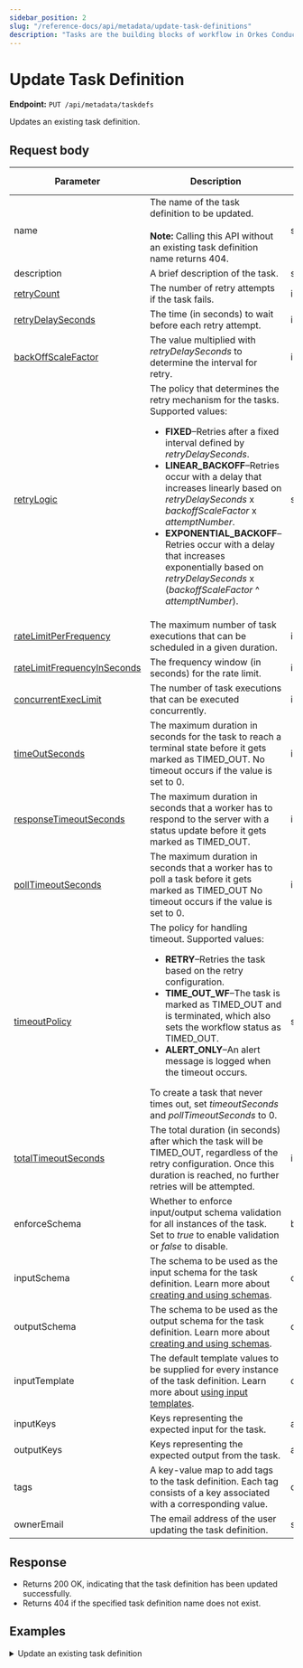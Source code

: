 ```yaml
---
sidebar_position: 2
slug: "/reference-docs/api/metadata/update-task-definitions"
description: "Tasks are the building blocks of workflow in Orkes Conductor. This API is used to update task definitions in Orkes Conductor."
---
```



# Update Task Definition

**Endpoint:** `PUT /api/metadata/taskdefs`

Updates an existing task definition.

## Request body

| Parameter                                                                               | Description                                                                                                                                                                                                                                                                                                                                                                                                                                                                                     | Type    | Required/ Optional                            |
| --------------------------------------------------------------------------------------- | ----------------------------------------------------------------------------------------------------------------------------------------------------------------------------------------------------------------------------------------------------------------------------------------------------------------------------------------------------------------------------------------------------------------------------------------------------------------------------------------------- | ------- | --------------------------------------------- |
| name                                                                                    | The name of the task definition to be updated.<br/><br/>**Note:** Calling this API without an existing task definition name returns 404.                                                                                                                                                                                                                                                                                                                                                        | string  | Required.                                     |
| description                                                                             | A brief description of the task.                                                                                                                                                                                                                                                                                                                                                                                                                                                                | string  | Optional.                                     |
| [retryCount](https://orkes.io/content/error-handling#task-retries)                      | The number of retry attempts if the task fails.                                                                                                                                                                                                                                                                                                                                                                                                                                                 | integer | Optional.                                     |
| [retryDelaySeconds](https://orkes.io/content/error-handling#task-retries)               | The time (in seconds) to wait before each retry attempt.                                                                                                                                                                                                                                                                                                                                                                                                                                        | integer | Optional.                                     |
| [backOffScaleFactor](https://orkes.io/content/error-handling#task-retries)              | The value multiplied with _retryDelaySeconds_ to determine the interval for retry.                                                                                                                                                                                                                                                                                                                                                                                                              | integer | Optional.                                     |
| [retryLogic](https://orkes.io/content/error-handling#task-retries)                      | The policy that determines the retry mechanism for the tasks. Supported values:<ul><li>**FIXED**–Retries after a fixed interval defined by _retryDelaySeconds_.</li><li>**LINEAR_BACKOFF**–Retries occur with a delay that increases linearly based on _retryDelaySeconds_ x _backoffScaleFactor_ x _attemptNumber_.</li><li>**EXPONENTIAL_BACKOFF**–Retries occur with a delay that increases exponentially based on _retryDelaySeconds_ x (_backoffScaleFactor_ ^ _attemptNumber_).</li></ul> | string  | Optional.                                     |
| [rateLimitPerFrequency](https://orkes.io/content/rate-limits#rate-limit-configuration)       | The maximum number of task executions that can be scheduled in a given duration.                                                                                                                                                                                                                                                                                                                                                                                                                | integer | Optional.                                     |
| [rateLimitFrequencyInSeconds](https://orkes.io/content/rate-limits#rate-limit-configuration) | The frequency window (in seconds) for the rate limit.                                                                                                                                                                                                                                                                                                                                                                                                                                           | integer | Optional.                                     |
| [concurrentExecLimit](https://orkes.io/content/rate-limits#rate-limit-configuration)         | The number of task executions that can be executed concurrently.                                                                                                                                                                                                                                                                                                                                                                                                                                | integer | Optional.                                     |
| [timeOutSeconds](https://orkes.io/content/error-handling#task-timeouts)                 | The maximum duration in seconds for the task to reach a terminal state before it gets marked as TIMED_OUT.  No timeout occurs if the value is set to 0.                                                                                                                                                                                                                                                                                                                                                        | integer | Required.                                     |
| [responseTimeoutSeconds](https://orkes.io/content/error-handling#task-timeouts)         | The maximum duration in seconds that a worker has to respond to the server with a status update before it gets marked as TIMED_OUT.                                                                                                                                                                                                                                                                                                                                                             | integer | Optional.                                     |
| [pollTimeoutSeconds](https://orkes.io/content/error-handling#task-timeouts)             | The maximum duration in seconds that a worker has to poll a task before it gets marked as TIMED_OUT No timeout occurs if the value is set to 0.                                                                                                                                                                                                                                                                                                                                                           | integer | Optional.                                     |
| [timeoutPolicy](https://orkes.io/content/error-handling#task-timeouts)                  | The policy for handling timeout. Supported values:<ul><li>**RETRY**–Retries the task based on the retry configuration.</li><li>**TIME_OUT_WF**–The task is marked as TIMED_OUT and is terminated, which also sets the workflow status as TIMED_OUT.</li><li>**ALERT_ONLY**–An alert message is logged when the timeout occurs.</li></ul>To create a task that never times out, set _timeoutSeconds_ and _pollTimeoutSeconds_ to 0.                                                              | string  | Optional.                                     |
| [totalTimeoutSeconds](https://orkes.io/content/error-handling#task-timeouts)            | The total duration (in seconds) after which the task will be TIMED_OUT, regardless of the retry configuration. Once this duration is reached, no further retries will be attempted.                                                                                                                                                                                                                                                                                                             | integer | Required.                                     |
| enforceSchema                                                                           | Whether to enforce input/output schema validation for all instances of the task. Set to _true_ to enable validation or _false_ to disable.                                                                                                                                                                                                                                                                                                                                                      | boolean | Optional.                                     |
| inputSchema                                                                             | The schema to be used as the input schema for the task definition. Learn more about [creating and using schemas](https://orkes.io/content/developer-guides/schema-validation).                                                                                                                                                                                                                                                                                                           | object  | Required if _enforceSchema_ is set to _true_. |
| outputSchema                                                                            | The schema to be used as the output schema for the task definition. Learn more about [creating and using schemas](https://orkes.io/content/developer-guides/schema-validation).                                                                                                                                                                                                                                                                                                          | object  | Required if _enforceSchema_ is set to _true_. |
| inputTemplate                                                                           | The default template values to be supplied for every instance of the task definition. Learn more about [using input templates](https://orkes.io/content/developer-guides/task-input-templates).                                                                                                                                                                                                                                                                                                 | object  | Optional.                                     |
| inputKeys                                                                               | Keys representing the expected input for the task.                                                                                                                                                                                                                                                                                                                                                                                                                                              | array   | Optional.                                     |
| outputKeys                                                                              | Keys representing the expected output from the task.                                                                                                                                                                                                                                                                                                                                                                                                                                            | array   | Optional.                                     |
| tags                                                                                    | A key-value map to add tags to the task definition. Each tag consists of a key associated with a corresponding value.                                                                                                                                                                                                                                                                                                                                                                           | object  | Optional.                                     |
| ownerEmail                                                                              | The email address of the user updating the task definition.                                                                                                                                                                                                                                                                                                                                                                                                                                     | string  | Required.                                     |

## Response

- Returns 200 OK, indicating that the task definition has been updated successfully. 
- Returns 404 if the specified task definition name does not exist.

## Examples

<details>
<summary>Update an existing task definition</summary>

**Request**

```bash
curl -X 'PUT' \
  'https://<YOUR_CLUSTER>/api/metadata/taskdefs' \
  -H 'accept: */*' \
  -H 'X-Authorization: <TOKEN>' \
  -H 'Content-Type: application/json' \
  -d '{
  "name": "sample-api-test",
  "description": "Task created using API",
  "retryCount": 5,
  "timeoutSeconds": 3600,
  "timeoutPolicy": "TIME_OUT_WF",
  "retryLogic": "FIXED",
  "retryDelaySeconds": 60,
  "responseTimeoutSeconds": 600,
  "rateLimitPerFrequency": 0,
  "rateLimitFrequencyInSeconds": 1,
  "ownerEmail": "john.doe@acme.com",
  "pollTimeoutSeconds": 3600,
  "inputKeys": [
    "abc"
  ],
  "outputKeys": [
    "xyz"
  ],
  "inputTemplate":
  {
    "someKey": "someValue"
  },
  "backoffScaleFactor": 1,
  "concurrentExecLimit": 0
}'
```

**Response**

Returns 200 OK, indicating that the task definition has been updated successfully.

</details>
